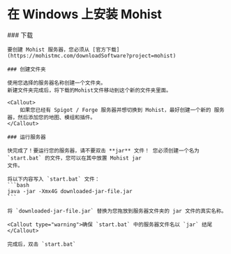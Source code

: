 
# 在 Windows 上安装 Mohist

<Steps>
    ### 下载

    要创建 Mohist 服务器，您必须从 [官方下载](https://mohistmc.com/downloadSoftware?project=mohist)

    ### 创建文件夹

    使用您选择的服务器名称创建一个文件夹。
    新建文件夹完成后，将下载的Mohist文件移动到这个新的文件夹里面。

    <Callout>
        如果您已经有 Spigot / Forge 服务器并想切换到 Mohist，最好创建一个新的 服务器，然后添加您的地图、模组和插件。
    </Callout>

    ### 运行服务器

    快完成了！要运行您的服务器，请不要双击 **jar** 文件！ 您必须创建一个名为 `start.bat` 的文件，您可以在其中放置 Mohist jar
    文件。

    将以下内容写入 `start.bat` 文件：
    ```bash
    java -jar -Xmx4G downloaded-jar-file.jar
    ```

    将 `downloaded-jar-file.jar` 替换为您拖放到服务器文件夹的 jar 文件的真实名称。

    <Callout type="warning">确保 `start.bat` 中的服务器文件名以 `jar` 结尾</Callout>

    完成后，双击 `start.bat`

</Steps>
